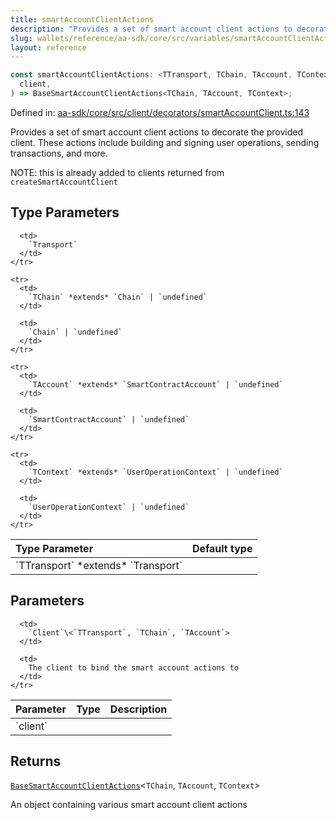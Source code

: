 ```yaml
---
title: smartAccountClientActions
description: "Provides a set of smart account client actions to decorate the provided client. These actions include building and signing user operations, sending transactions, and more.  NOTE: this is already added to clients returned from `createSmartAccountClient`"
slug: wallets/reference/aa-sdk/core/src/variables/smartAccountClientActions
layout: reference
---
```


```ts
const smartAccountClientActions: <TTransport, TChain, TAccount, TContext>(
  client,
) => BaseSmartAccountClientActions<TChain, TAccount, TContext>;
```

Defined in: [aa-sdk/core/src/client/decorators/smartAccountClient.ts:143](https://github.com/alchemyplatform/aa-sdk/blob/e3c1a23e6e03f44bf2db3afddb97a91b175cba58/aa-sdk/core/src/client/decorators/smartAccountClient.ts#L143)

Provides a set of smart account client actions to decorate the provided client. These actions include building and signing user operations, sending transactions, and more.

NOTE: this is already added to clients returned from `createSmartAccountClient`

## Type Parameters

<table>
  <thead>
    <tr>
      <th align="left">Type Parameter</th>
      <th align="left">Default type</th>
    </tr>
  </thead>

  <tbody>
    <tr>
      <td>
        `TTransport` *extends* `Transport`
      </td>

      <td>
        `Transport`
      </td>
    </tr>

    <tr>
      <td>
        `TChain` *extends* `Chain` | `undefined`
      </td>

      <td>
        `Chain` | `undefined`
      </td>
    </tr>

    <tr>
      <td>
        `TAccount` *extends* `SmartContractAccount` | `undefined`
      </td>

      <td>
        `SmartContractAccount` | `undefined`
      </td>
    </tr>

    <tr>
      <td>
        `TContext` *extends* `UserOperationContext` | `undefined`
      </td>

      <td>
        `UserOperationContext` | `undefined`
      </td>
    </tr>

  </tbody>
</table>

## Parameters

<table>
  <thead>
    <tr>
      <th align="left">Parameter</th>
      <th align="left">Type</th>
      <th align="left">Description</th>
    </tr>
  </thead>

  <tbody>
    <tr>
      <td>
        `client`
      </td>

      <td>
        `Client`\<`TTransport`, `TChain`, `TAccount`>
      </td>

      <td>
        The client to bind the smart account actions to
      </td>
    </tr>

  </tbody>
</table>

## Returns

[`BaseSmartAccountClientActions`](../type-aliases/BaseSmartAccountClientActions.mdx)\<`TChain`, `TAccount`, `TContext`>

An object containing various smart account client actions
